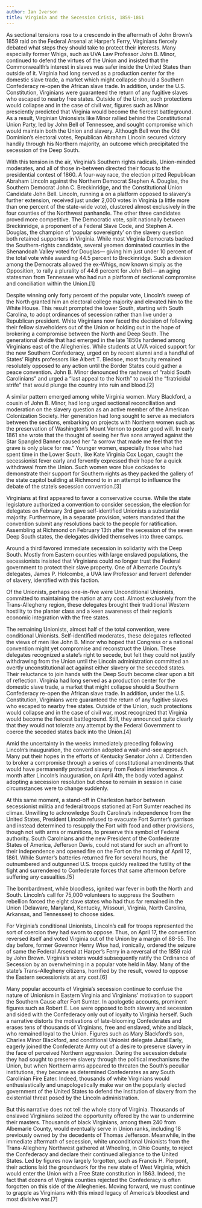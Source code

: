 ```yaml
---
author: Ian Iverson
title: Virginia and the Secession Crisis, 1859-1861
---
```

As sectional tensions rose to a crescendo in the aftermath of John Brown’s 1859 raid on the Federal Arsenal at Harper’s Ferry, Virginians fiercely debated what steps they should take to protect their interests. Many especially former Whigs, such as UVA Law Professor John B. Minor, continued to defend the virtues of the Union and insisted that the Commonwealth’s interest in slaves was safer inside the United States than outside of it. Virginia had long served as a production center for the domestic slave trade, a market which might collapse should a Southern Confederacy re-open the African slave trade. In addition, under the U.S. Constitution, Virginians were guaranteed the return of any fugitive slaves who escaped to nearby free states. Outside of the Union, such protections would collapse and in the case of civil war, figures such as Minor presciently predicted that Virginia would become the fiercest battleground. As a result, Virginian Unionsists like Minor rallied behind the Constitutional Union Party, led by John Bell of Tennessee, and sought compromise which would maintain both the Union and slavery. Although Bell won the Old Dominion’s electoral votes, Republican Abraham Lincoln secured victory handily through his Northern majority, an outcome which precipitated the secession of the Deep South.

With this tension in the air, Virginia’s Southern rights radicals, Union-minded moderates, and all of those in-between directed their focus to the presidential contest of 1860. A four-way race, the election pitted Republican Abraham Lincoln against the Northern Democrat Stephen A. Douglas, the Southern Democrat John C. Breckinridge, and the Constitutional Union Candidate John Bell. Lincoln, running a on a platform opposed to slavery’s further extension, received just under 2,000 votes in Virginia (a little more than one percent of the state-wide vote), clustered almost exclusively in the four counties of the Northwest panhandle. The other three candidates proved more competitive. The Democratic vote, split nationally between Breckinridge, a proponent of a Federal Slave Code, and Stephen A. Douglas, the champion of ‘popular sovereignty’ on the slavery question both retained supporters in Virginia. While most Virginia Democrats backed the Southern-rights candidate, several yeomen dominated counties in the Shenandoah Valley voted for Douglas— giving him just under 10 percent of the total vote while awarding 44.5 percent to Breckinridge. Such a division among the Democrats allowed the ex-Whigs, now known simply as the Opposition, to rally a plurality of 44.6 percent for John Bell— an aging statesman from Tennessee who had run a platform of sectional compromise and conciliation within the Union.\[1\]

Despite winning only forty percent of the popular vote, Lincoln’s sweep of the North granted him an electoral college majority and elevated him to the White House. This result prompted the lower South, starting with South Carolina, to adopt ordinances of secession rather than live under a Republican president. White Virginians now faced the decision of following their fellow slaveholders out of the Union or holding out in the hope of brokering a compromise between the North and Deep South. The generational divide that had emerged in the late 1850s hardened among Virginians east of the Alleghenies. While students at UVA voiced support for the new Southern Confederacy, urged on by recent alumni and a handful of States’ Rights professors like Albert T. Bledsoe, most faculty remained resolutely opposed to any action until the Border States could gather a peace convention. John B. Minor denounced the rashness of “rabid South Carolinians” and urged a “last appeal to the North” to avoid the “fratricidal strife” that would plunge the country into ruin and blood.\[2\]

A similar pattern emerged among white Virginia women. Mary Blackford, a cousin of John B. Minor, had long urged sectional reconciliation and moderation on the slavery question as an active member of the American Colonization Society. Her generation had long sought to serve as mediators between the sections, embarking on projects with Northern women such as the preservation of Washington’s Mount Vernon to poster good will. In early 1861 she wrote that the thought of seeing her five sons arrayed against the Star Spangled Banner caused her “a sorrow that made me feel that the grave is only place for me.” Younger women, especially those who had spent time in the Lower South, like Kate Virginia Cox Logan, caught the secessionist fever early and fervently expressed their hope for a quick withdrawal from the Union. Such women wore blue cockades to demonstrate their support for Southern rights as they packed the gallery of the state capitol building at Richmond to in an attempt to influence the debate of the state’s secession convention.\[3\]

Virginians at first appeared to favor a conservative course. While the state legislature authorized a convention to consider secession, the election for delegates on February 3rd gave self-identified Unionists a substantial majority. Furthermore, in a separate provision, voters mandated that the convention submit any resolutions back to the people for ratification. Assembling at Richmond on February 13th after the secession of the seven Deep South states, the delegates divided themselves into three camps.

Around a third favored immediate secession in solidarity with the Deep South. Mostly from Eastern counties with large enslaved populations, the secessionists insisted that Virginians could no longer trust the Federal government to protect their slave property. One of Albemarle County’s delegates, James P. Holcombe, a UVA law Professor and fervent defender of slavery, identified with this faction.

Of the Unionists, perhaps one-in-five were Unconditional Unionists, committed to maintaining the nation at any cost. Almost exclusively from the Trans-Allegheny region, these delegates brought their traditional Western hostility to the planter class and a keen awareness of their region’s economic integration with the free states.

The remaining Unionists, almost half of the total convention, were conditional Unionists. Self-identified moderates, these delegates reflected the views of men like John B. Minor who hoped that Congress or a national convention might yet compromise and reconstruct the Union. These delegates recognized a state’s right to secede, but felt they could not justify withdrawing from the Union until the Lincoln administration committed an overtly unconstitutional act against either slavery or the seceded states. Their reluctance to join hands with the Deep South become clear upon a bit of reflection. Virginia had long served as a production center for the domestic slave trade, a market that might collapse should a Southern Confederacy re-open the African slave trade. In addition, under the U.S. Constitution, Virginians were guaranteed the return of any fugitive slaves who escaped to nearby free states. Outside of the Union, such protections would collapse and in the case of civil war, most recognized that Virginia would become the fiercest battleground. Still, they announced quite clearly that they would not tolerate any attempt by the Federal Government to coerce the seceded states back into the Union.\[4\]

Amid the uncertainty in the weeks immediately preceding following Lincoln’s inauguration, the convention adopted a wait-and-see approach. Many put their hopes in the efforts of Kentucky Senator John J. Crittenden to broker a compromise through a series of constitutional amendments that would have permanently protected slavery from Federal interference. A month after Lincoln’s inauguration, on April 4th, the body voted against adopting a secession resolution but chose to remain in session in case circumstances were to change suddenly.

At this same moment, a stand-off in Charleston harbor between secessionist militia and federal troops stationed at Fort Sumter reached its climax. Unwilling to acknowledge South Carolina’s independence from the United States, President Lincoln refused to evacuate Fort Sumter’s garrison and instead determined to resupply the Fort with food and other provisions, though not with arms or munitions, to preserve this symbol of Federal authority. South Carolnians and the new President of the Confederate States of America, Jefferson Davis, could not stand for such an affront to their independence and opened fire on the Fort on the morning of April 12, 1861. While Sumter’s batteries returned fire for several hours, the outnumbered and outgunned U.S. troops quickly realized the futility of the fight and surrendered to Confederate forces that same afternoon before suffering any casualties.\[5\]

The bombardment, while bloodless, ignited war fever in both the North and South. Lincoln’s call for 75,000 volunteers to suppress the Southern rebellion forced the eight slave states who had thus far remained in the Union (Delaware, Maryland, Kentucky, Missouri, Virginia, North Carolina, Arkansas, and Tennessee) to choose sides.

For Virginia’s conditional Unionists, Lincoln’s call for troops represented the sort of coercion they had sworn to oppose. Thus, on April 17, the convention reversed itself and voted Virginia out of the Union by a margin of 88-55. The day before, former Governor Henry Wise had, ironically, ordered the seizure of same the Federal Arsenal at Harper’s Ferry in a reversal of the 1859 raid by John Brown. Virginia’s voters would subsequently ratify the Ordinance of Secession by an overwhelming in a popular vote held in May. Many of the state’s Trans-Allegheny citizens, horrified by the result, vowed to oppose the Eastern secessionists at any cost.\[6\]

Many popular accounts of Virginia’s secession continue to confuse the nature of Unionism in Eastern Virginia and Virginians’ motivation to support the Southern Cause after Fort Sumter. In apologetic accounts, prominent figures such as Robert E. Lee were opposed to both slavery and secession and sided with the Confederacy only out of loyalty to Virginia herself. Such a narrative distorts the motivations of late-blooming Confederates and erases tens of thousands of Virginians, free and enslaved, white and black, who remained loyal to the Union. Figures such as Mary Blackford’s son, Charles Minor Blackford, and conditional Unionist delegate Jubal Early, eagerly joined the Confederate Army out of a desire to preserve slavery in the face of perceived Northern aggression. During the secession debate they had sought to preserve slavery through the political mechanisms the Union, but when Northern arms appeared to threaten the South’s peculiar institutions, they became as determined Confederates as any South Carolinian Fire Eater. Indeed, thousands of white Virginians would enthusiastically and unapologetically make war on the popularly elected government of the United States to defend the institution of slavery from the existential threat posed by the Lincoln administration.

But this narrative does not tell the whole story of Virginia. Thousands of enslaved Virginians seized the opportunity offered by the war to undermine their masters. Thousands of black Virginians, among them 240 from Albemarle County, would eventually serve in Union ranks, including 18 previously owned by the decedents of Thomas Jefferson. Meanwhile, in the immediate aftermath of secession, white unconditional Unionists from the Trans-Allegheny Northwest gathered at Wheeling, in Ohio County, to reject the Confederacy and declare their continued allegiance to the United States. Led by figures now largely forgotten, such as Francis H. Pierpont, their actions laid the groundwork for the new state of West Virginia, which would enter the Union with a Free State constitution in 1863. Indeed, the fact that dozens of Virginia counties rejected the Confederacy is often forgotten on this side of the Alleghenies. Moving forward, we must continue to grapple as Virginians with this mixed legacy of America’s bloodiest and most divisive war.\[7\]